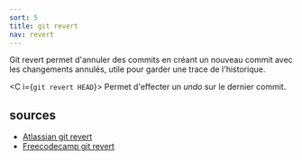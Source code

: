 ```yaml
---
sort: 5
title: git revert
nav: revert
---
```


Git revert permet d'annuler des commits en créant un nouveau commit avec les changements annulés, utile pour garder une trace de l'historique.

<C i={`git revert HEAD`}>
  Permet d'effecter un *undo* sur le dernier commit.
</C>

## sources

- [Atlassian git revert](https://www.atlassian.com/git/tutorials/undoing-changes/git-revert)
- [Freecodecamp git revert](https://www.freecodecamp.org/news/git-revert-commit-how-to-undo-the-last-commit/)